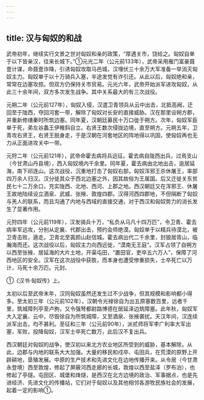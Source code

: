```yaml
---
---
---
```

title: 汉与匈奴的和战
---



武帝初年，继续实行文景之世对匈奴和亲的政策，“厚遇关市，饶给之。匈奴自单于以下皆亲汉，往来长城下。”①元光二年（公元前133年），武帝采用雁门富豪聂壹计谋，命聂壹诈降，引诱匈奴攻取马邑城，汉埋伏三十余万大军准备一举消灭匈奴主力。匈奴单于以十万骑兵入塞，半途发觉有诈引还。从此以后，匈奴绝和亲，常常在边塞攻掠。但双方仍保持关市贸易。元光六年，武帝开始派军进攻匈奴，从此三十余年间，双方多次发生战争。其中关系最大的有三次战役。

元朔二年（公元前127年），匈奴入侵，汉遣卫青领兵从云中出击，北抵高阙，迂回至于陇西，夺回河套一带，解除了匈奴对长安的直接威胁。汉在那里设朔方郡，并重新修缮秦时所筑边塞。同年夏，汉朝廷募民十万口徙于朔方。次年，匈奴军臣单于死，弟左谷蠡王伊稚斜自立。右贤王数次侵拢边境，直至朔方。元朔五年，卫青攻右贤王，右贤王脱身走，于是汉朝在河套地区的阵地得以巩固，使匈奴再也无力从正面进攻关中一带。

元狩二年（公元前121年），武帝命霍去病将兵远征。霍去病自陇西出兵，过焉支山（今甘肃山丹县境），西入匈奴境内千余里。同年夏，霍去病由北地出击，逾居延海，南下祁连山。这次战役，沉重地打击了匈奴右部，匈奴浑邪王杀休屠王，率部四万余人归汉。汉分徙其众于西北边塞之外，因其故俗为王属国。后又迁徙关东贫民七十二万余口，充实陇西、北地、西河、上郡之地。西汉朝廷又在浑邪王、休屠王故地陆续设立酒泉、武威、张掖、敦煌四郡。汉得河西四郡地，不但隔断了匈奴与羌人的联系，而且沟通了内地与西域的直接交通，对于西汉和匈奴势力的消长发生了显著作用。

元狩四年（公元前119年），汉发骑兵十万，“私负从马凡十四万匹”，令卫青、霍去病率军远攻，分别从定襄、代郡出击，预约会师绝漠。匈奴单于以精兵待漠北，被卫青击败，遁走。卫青北至寘颜山赵信城。霍去病出代二千余里，封狼居胥山，临瀚海而还。这次战役以后，匈奴主力向西远徙，“漠南无王庭”。汉军占领了自朔方以西至张掖、居延海的大片土地，开渠屯田，“置田官，吏卒五六万人”，保障了河西地区的安全。汉军在这次战役中获胜，而本身也遭受惨重损失，士卒死亡以万计，马死十余万匹。元封、

①《汉书·匈奴传》上。

太初以后至武帝末年，汉同匈奴虽然还发生过不少战争，但其规模和影响都小得多。至太初三年（公元前102年），汉朝令光禄徐自为出五原塞数百里，远者千里，筑城障列亭至卢朐，又令强弩都尉路博德在居延泽边筑障塞。此年秋，匈奴军大入定襄、云中，尽毁徐自为所筑城障，又至酒泉、张掖袭扰。天汉年间，汉连续派军出击，均不甚利。至征和三年（公元前90年），派贰师将军李广利率大军出塞，军败，投降匈奴，汉军士卒死亡数万，此后汉不复出兵。

西汉朝廷对匈奴的战争，使汉初以来北方农业地区所受到的威胁，基本解除。从此，边郡与内地的联系大大加强。大量的移民和戍卒、屯田兵，在荒漠的原野上开辟耕地，垦殖发展。中原的生产技术和先进文化在边地传播开来。从令居（今甘肃永登境）西至敦煌，修起了屏蔽河西走廊的长城，敦煌以西至盐泽（罗布泊），也修起了亭燧。屯田区、城堡和烽燧，是西汉在北方边境的政治、军事据点，也是先进经济、先进文化的传播站，它们对于匈奴以及其他相邻各游牧民族社会的发展，起着一定的影响①。